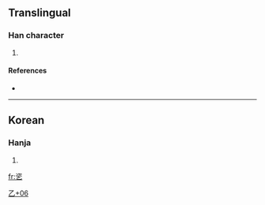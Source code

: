 ==Translingual==

===Han character===
{{Han char|rn=5|rad=乙|as=06|sn=7|four=|canj=戈人弓 (ION)}}

# {{defn|Han|sort=乙06}}

====References====
* {{Han ref|kx=0084.161|dj=0171.211|hdz=10053.171|uh=4E72|ud=20082}}

----

==Korean==

===Hanja===
{{ko-hanja|hangeul=[[잘]]|rv=jal|mr=chal}}

# {{defn|Korean|sort=乙06}}

[[Category:Korean-only CJKV Characters|乙+06]]

[[fr:乲]]